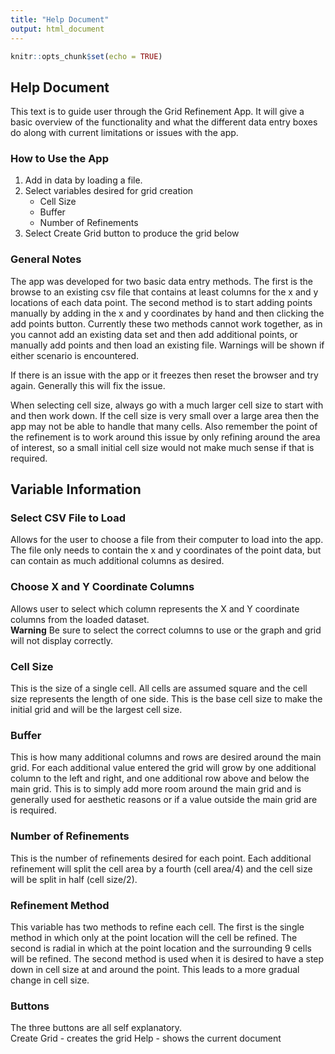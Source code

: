 ```yaml
---
title: "Help Document"
output: html_document
---
```


```r
knitr::opts_chunk$set(echo = TRUE)
```

## Help Document
This text is to guide user through the Grid Refinement App.  It will give a basic overview of the functionality and what the different data entry boxes do along with current limitations or issues with the app.

### How to Use the App

1. Add in data by loading a file.
2. Select variables desired for grid creation
    + Cell Size
    + Buffer
    + Number of Refinements
3. Select Create Grid button to produce the grid below

### General Notes
The app was developed for two basic data entry methods.  The first is the browse to an existing csv file that contains at least columns for the x and y locations of each data point.  The second method is to start adding points manually by adding in the x and y coordinates by hand and then clicking the add points button.  Currently these two methods cannot work together, as in you cannot add an existing data set and then add additional points, or manually add points and then load an existing file.  Warnings will be shown if either scenario is encountered.

If there is an issue with the app or it freezes then reset the browser and try again.  Generally this will fix the issue.

When selecting cell size, always go with a much larger cell size to start with and then work down.  If the cell size is very small over a large area then the app may not be able to handle that many cells.  Also remember the point of the refinement is to work around this issue by only refining around the area of interest, so a small initial cell size would not make much sense if that is required.

## Variable Information {.tabset}
### Select CSV File to Load
Allows for the user to choose a file from their computer to load into the app.  The file only needs to contain the x and y coordinates of the point data, but can contain as much additional columns as desired.

### Choose X and Y Coordinate Columns
Allows user to select which column represents the X and Y coordinate columns from the loaded dataset.<br/>
**Warning** Be sure to select the correct columns to use or the graph and grid will not display correctly. 

### Cell Size
This is the size of a single cell.  All cells are assumed square and the cell size represents the length of one side.  This is the base cell size to make the initial grid and will be the largest cell size. 

### Buffer
This is how many additional columns and rows are desired around the main grid.  For each additional value entered the grid will grow by one additional column to the left and right, and one additional row above and below the main grid.  This is to simply add more room around the main grid and is generally used for aesthetic reasons or if a value outside the main grid are is required.

### Number of Refinements
This is the number of refinements desired for each point.  Each additional refinement will split the cell area by a fourth (cell area/4) and the cell size will be split in half (cell size/2).  

### Refinement Method
This variable has two methods to refine each cell.  The first is the single method in which only at the point location will the cell be refined.  The second is radial in which at the point location and the surrounding 9 cells will be refined.  The second method is used when it is desired to have a step down in cell size at and around the point.  This leads to a more gradual change in cell size.

### Buttons
The three buttons are all self explanatory.<br/>
Create Grid - creates the grid
Help - shows the current document




